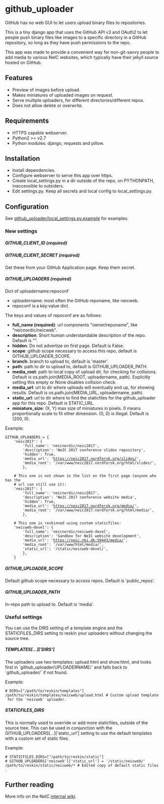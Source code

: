 = github_uploader =
GitHub has no web GUI to let users upload binary files to repositories.

This is a tiny django app that uses the GitHub API v3 and OAuth2 to let people push binary
files like images to a specific directory in a GitHub repository, so long as they have push
permissions to the repo.

This app was made to provide a convenient way for non-git-savvy people to add media to 
various NeIC websites, which typically have their jekyll source hosted on GitHub.

== Features ==
* Preview of images before upload.
* Makes miniatures of uploaded images on request.
* Serve multiple uploaders, for different directories/different repos.
* Does not allow delete or overwrite.

== Requirements ==
* HTTPS capable webserver.
* Python2 >= v2.7
* Python modules: django, requests and pillow.

== Installation ==
* Install dependencies.
* Configure webserver to serve this app over https.
* Create local_settings.py in a dir outside of the repo, on PYTHONPATH, inaccessible to outsiders.
* Edit settings.py. Keep all secrets and local config to local_settings.py.

== Configuration ==
See [[github_uploader/local_settings.py.example]] for examples.

=== New settings ===
===== GITHUB_CLIENT_ID (required) =====
===== GITHUB_CLIENT_SECRET (required) =====
Get these from your GitHub Application page. Keep them secret.

===== GITHUB_UPLOADERS (required) =====
Dict of uploadername:repoconf
* uploadername: most often the GitHub reponame, like neicweb.
* repoconf is a key:value dict.

The keys and values of repoconf are as follows:
* '''full_name (required)''': url components "owner/reponame", like "neicnordic/neicweb".
* '''description''': Short human understandable description of the repo. Default is "".
* '''hidden''': Do not advertize on first page. Default is False.  
* '''scope''': github scope necessary to access this repo, default is GITHUB_UPLOADER_SCOPE.
* '''branch''': branch to upload to, default is 'master'.
* '''path''': path to dir to upload to, default is GITHUB_UPLOADER_PATH.
* '''media_root''': path to local copy of upload dir, for checking for collisions. Default is os.path.join(MEDIA_ROOT, uploadername, path). Explicitly setting this empty or None disables collision check.
* '''media_url''': url to dir where uploads will eventually end up, for showing results. Default is os.path.join(MEDIA_URL, uploadername, path).
* '''static_url''': url to dir where to find the staticfiles for the github_uploader app for this repo. Default is STATIC_URL.
* '''miniature_size''': (X, Y) max size of miniatures in pixels. 0 means proportionally scale to fit other dimension. (0, 0) is illegal. Default is (200, 0).

Example:

 
 GITHUB_UPLOADERS = {
     'neic2017': {
         'full_name': 'neicnordic/neic2017',
         'description': 'NeIC 2017 conference slides repository',
         'hidden': True,
         'media_url': 'https://neic2017.nordforsk.org/slides/',
         'media_root': '/var/www/neic2017.nordforsk.org/html/slides/',
         },
         
     # This one is not shown in the list on the first page (anyone who has the 
     # url can still use it):
     'neic2017': {
         'full_name': 'neicnordic/neic2017',
         'description': 'NeIC 2017 conference website media',
         'hidden': True,
         'media_url': 'https://neic2017.nordforsk.org/media/',
         'media_root': '/var/www/neic2017.nordforsk.org/html/media/',
         },
         
     # This one is reskinned using custom staticfiles:
     'neicweb-devel': {
         'full_name': 'neicnordic/neicweb-devel',
         'description': 'Sandbox for NeIC website development',
         'media_url': 'https://neic.nbi.dk:59443/media/',
         'media_root': '/var/www/html/media/',
         'static_url': '/static/neicweb-devel/',
         },
     }

===== GITHUB_UPLOADER_SCOPE =====
Default github scope necessary to access repos. Default is 'public_repos'.  

===== GITHUB_UPLOADER_PATH =====
In-repo path to upload to. Default is 'media'. 

=== Useful settings ===
You can use the DIRS setting of a template engine and the STATICFILES_DIRS setting to reskin your uploaders without changing the source tree.

===== TEMPLATES[...]['DIRS'] =====
The uploaders use two templates: upload.html and show.html, and looks first in `github_uploader/UPLOADERNAME/` and falls back to `github_uploader/` if not found. 

Example: 
 
 # DIRS=["/path/to/reskin/templates"]
 /path/to/reskin/templates/neicweb/upload.html # Custom upload template for the 'neicweb' uploader.

===== STATICFILES_DIRS =====
This is normally used to override or add more staticfiles, outside of the source tree. This can be used in conjunction with the GITHUB_UPLOADERS[...]['static_url'] setting to use the default templates with a custom set of static files.

Example: 
 
 # STATICFILES_DIRS=["/path/to/reskin/static"]
 # GITHUB_UPLOADERS['neicweb']['static_url'] = '/static/neicweb/'
 /path/to/reskin/static/neicweb/* # Edited copy of default static files.

== Further reading ==
More info on the NeIC [https://wiki.neic.no/int/Webserver_manual internal wiki].

